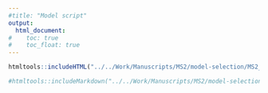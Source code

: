 ```yaml
---
#title: "Model script"
output:
  html_document:
#    toc: true
#    toc_float: true
---
```




```r
htmltools::includeHTML("../../Work/Manuscripts/MS2/model-selection/MS2_model.html")

#htmltools::includeMarkdown("../../Work/Manuscripts/MS2/model-selection/model_selection.md")


```


